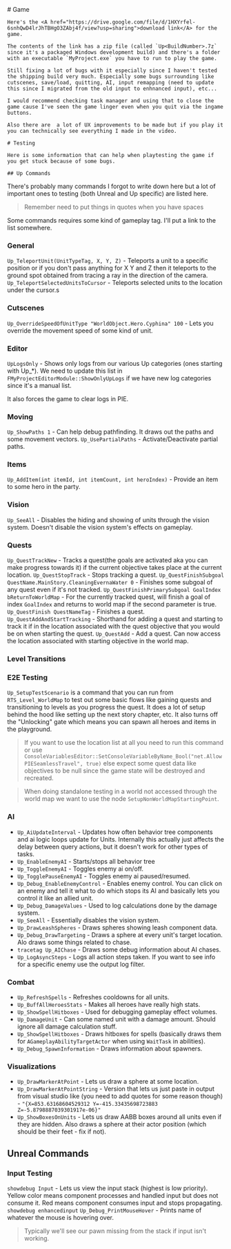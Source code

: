 
<main>
  <div class="m-2 mdx-content">
    # Game
    
    Here's the <A href="https://drive.google.com/file/d/1HXYrfel-6snhQwD4lrJhTBHgO3ZAbj4f/view?usp=sharing">download link</A> for the game.

    The contents of the link has a zip file (called `Up<BuildNumber>.7z` since it's a packaged Windows development build) and there's a folder with an executable `MyProject.exe` you have to run to play the game.

    Still fixing a lot of bugs with it especially since I haven't tested the shipping build very much. Especially some bugs surrounding like cutscenes, save/load, quitting, AI, input remapping (need to update this since I migrated from the old input to enhnanced input), etc...

    I would recommend checking task manager and using that to close the game cause I've seen the game linger even when you quit via the ingame buttons.

    Also there are  a lot of UX improvements to be made but if you play it you can technically see everything I made in the video.

    # Testing

    Here is some information that can help when playtesting the game if you get stuck because of some bugs.

    ## Up Commands

There's probably many commands I forgot to write down here but a lot of important ones to testing (both Unreal and Up specific) are listed here.

> Remember need to put things in quotes when you have spaces

Some commands requires some kind of gameplay tag. I'll put a link to the list somewhere.

### General
`Up_TeleportUnit(UnitTypeTag, X, Y, Z)` - Teleports a unit to a specific position or if you don't pass anything for X Y and Z then it teleports to the ground spot obtained from tracing a ray in the direction of the camera.
`Up_TeleportSelectedUnitsToCursor` - Teleports selected units to the location under the cursor.s

### Cutscenes
`Up_OverrideSpeedOfUnitType "WorldObject.Hero.Cyphina" 100` - Lets you override the movement speed of some kind of unit.

### Editor
`UpLogsOnly` - Shows only logs from our various Up categories (ones starting with Up_*). We need to update this list in `FMyProjectEditorModule::ShowOnlyUpLogs` if we have new log categories since it's a manual list.

It also forces the game to clear logs in PIE.

### Moving
`Up_ShowPaths 1` - Can help debug pathfinding. It draws out the paths and some movement vectors.
`Up_UsePartialPaths` - Activate/Deactivate partial paths.

### Items

`Up_AddItem(int itemId, int itemCount, int heroIndex)` - Provide an item to some hero in the party.

### Vision

`Up_SeeAll` - Disables the hiding and showing of units through the vision system. Doesn't disable the vision system's effects on gameplay.

### Quests

`Up_QuestTrackNew` - Tracks a quest(the goals are activated aka you can make progress towards it) if the current objective takes place at the current location.
`Up_QuestStopTrack` - Stops tracking a quest.
`Up_QuestFinishSubgoal QuestName.MainStory.CleaningEvernaWater 0` - Finishes some subgoal of any quest even if it's not tracked.
`Up_QuestFinishPrimarySubgoal GoalIndex bReturnToWorldMap` - For the currently tracked quest, will finish a goal of index `GoalIndex` and returns to world map if the second parameter is true.
`Up_QuestFinish QuestNameTag` - Finishes a quest. 
`Up_QuestAddAndStartTracking` - Shorthand for adding a quest and starting to track it if in the location associated with the quest objective that you would be on when starting the quest.
`Up_QuestAdd` - Add a quest. Can now access the location associated with starting objective in the world map.

### Level Transitions

### E2E Testing
`Up_SetupTestScenario` is a command that you can run from `RTS_Level_WorldMap` to test out some basic flows like gaining quests and transitioning to levels as you progress the quest. It does a lot of setup behind the hood like setting up the next story chapter, etc. It also turns off the "Unlocking" gate which means you can spawn all heroes and items in the playground.

>If you want to use the location list at all you need to run this command or use `ConsoleVariablesEditor::SetConsoleVariableByName_Bool("net.AllowPIESeamlessTravel", true)` else expect some quest data like objectives to be null since the game state will be destroyed and recreated.

>When doing standalone testing in a world not accessed through the world map we want to use the node `SetupNonWorldMapStartingPoint`.

### AI
* `Up_AiUpdateInterval` - Updates how often behavior tree components and ai logic loops update for Units. Internally this actually just affects the delay between query actions, but it doesn't work for other types of tasks.
* `Up_EnableEnemyAI` - Starts/stops all behavior tree
* `Up_ToggleEnemyAI` - Toggles enemy ai on/off.
* `Up_TogglePauseEnemyAI` - Toggles enemy ai paused/resumed.
* `Up_Debug_EnableEnemyControl` - Enables enemy control. You can click on an enemy and tell it what to do which stops its AI and basically lets you control it like an allied unit.
* `Up_Debug_DamageValues` - Used to log calculations done by the damage system.
* `Up_SeeAll` - Essentially disables the vision system.
* `Up_DrawLeashSpheres` - Draws spheres showing leash component data.
* `Up_Debug_DrawTargeting` - Draws a sphere at every unit's target location. Alo draws some things related to chase.
* `tracetag Up_AIChase` - Draws some debug information about AI chases.
* `Up_LogAsyncSteps` - Logs all action steps taken. If you want to see info for a specific enemy use the output log filter.

### Combat
* `Up_RefreshSpells` - Refreshes cooldowns for all units.
* `Up_BuffAllHeroesStats` - Makes all heroes have really high stats.
* `Up_ShowSpellHitboxes` - Used for debugging gameplay effect volumes.
* `Up_DamageUnit` - Can some named unit with a damage amount. Should ignore all damage calculation stuff.
* `Up_ShowSpellHitboxes` - Draws hitboxes for spells (basically draws them for `AGameplayAbilityTargetActor` when using `WaitTask` in abilities).
* `Up_Debug_SpawnInformation` - Draws information about spawners.

### Visualizations
* `Up_DrawMarkerAtPoint` - Lets us draw a sphere at some location.
* `Up_DrawMarkerAtPointString` - Version that lets us just paste in output from visual studio like (you need to add quotes for some reason though) - `"{X=853.63168604529312 Y=-415.33435698723883 Z=-5.8798887039301917e-06}"`
* `Up_ShowBoxesOnUnits` - Lets us draw AABB boxes around all units even if they are hidden. Also draws a sphere at their actor position (which should be their feet - fix if not).

## Unreal Commands

### Input Testing
`showdebug Input` - Lets us view the input stack (highest is low priority). Yellow color means component processes and handled input but does not consume it. Red means component consumes input and stops propagating.
`showdebug enhancedinput`
`Up_Debug_PrintMouseHover` - Prints name of whatever the mouse is hovering over.


>Typically we'll see our pawn missing from the stack if input isn't working.
  </div>
</main>
